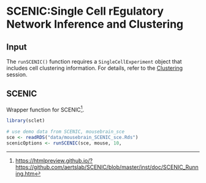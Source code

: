 # SCENIC:Single Cell rEgulatory Network Inference and Clustering

## Input
The `runSCENIC()` function requires a `SingleCellExperiment` object that includes cell clustering information. For details, refer to the [Clustering](#FindClusters) session.

## SCENIC
Wrapper function for SCENIC^[<https://htmlpreview.github.io/?https://github.com/aertslab/SCENIC/blob/master/inst/doc/SCENIC_Running.htm>].

```r
library(sclet)

# use demo data from SCENIC, mousebrain_sce
sce <- readRDS("data/mousebrain_SCENIC_sce.Rds")
scenicOptions <- runSCENIC(sce, mouse, 10, 
```




